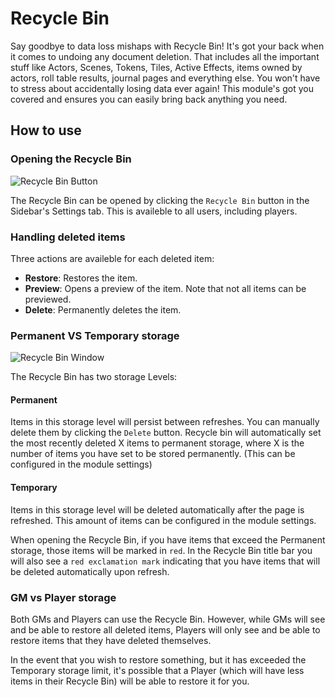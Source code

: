 
# Recycle Bin

<ModuleInfo/>

Say goodbye to data loss mishaps with Recycle Bin! It's got your back when it comes to undoing any document deletion. That includes all the important stuff like Actors, Scenes, Tokens, Tiles, Active Effects, items owned by actors, roll table results, journal pages and everything else. You won't have to stress about accidentally losing data ever again! This module's got you covered and ensures you can easily bring back anything you need.

## How to use

### Opening the Recycle Bin

<Image src="/images/recycle-bin/recycleBinButton.png" alt="Recycle Bin Button" className={styles.wikiImage}/>

The Recycle Bin can be opened by clicking the `Recycle Bin` button in the Sidebar's Settings tab. This is availeble to all users, including players.

### Handling deleted items

Three actions are availeble for each deleted item:

- **Restore**: Restores the item.
- **Preview**: Opens a preview of the item. Note that not all items can be previewed.
- **Delete**: Permanently deletes the item.

### Permanent VS Temporary storage

<Image src="/images/recycle-bin/recycleBinWindow.png" alt="Recycle Bin Window" className={styles.wikiImage}/>

The Recycle Bin has two storage Levels:

#### Permanent
Items in this storage level will persist between refreshes. You can manually delete them by clicking the `Delete` button. Recycle bin will automatically set the most recently deleted X items to permanent storage, where X is the number of items you have set to be stored permanently. (This can be configured in the module settings)

#### Temporary
Items in this storage level will be deleted automatically after the page is refreshed. This amount of items can be configured in the module settings.

When opening the Recycle Bin, if you have items that exceed the Permanent storage, those items will be marked in `red`. In the Recycle Bin title bar you will also see a `red exclamation mark` indicating that you have items that will be deleted automatically upon refresh.

### GM vs Player storage

Both GMs and Players can use the Recycle Bin. However, while GMs will see and be able to restore all deleted items, Players will only see and be able to restore items that they have deleted themselves.

In the event that you wish to restore something, but it has exceeded the Temporary storage limit, it's possible that a Player (which will have less items in their Recycle Bin) will be able to restore it for you.